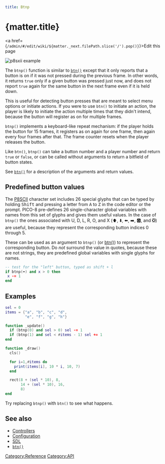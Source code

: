 ```yaml
title: Btnp
```
# {matter.title}

<a href={`/admin/#/edit/wiki/${matter._next.filePath.slice('/').pop()}`}>Edit this page</a>


<Player cart="./fireworks.p8.png" />


![p8sxii example](./p8scii-example.webp)

The `btnp()` function is similar to [`btn()`](/btn) except
that it only reports that a button is on if it was not pressed during
the previous frame. In other words, it returns `true` only if a given
button was pressed just now, and does not report `true` again for the
same button in the next frame even if it is held down.

This is useful for detecting button presses that are meant to select
menu options or initiate actions. If you were to use `btn()` to initiate
an action, the player is likely to initiate the action multiple times
that they didn't intend, because the button will register as on for
multiple frames.

`btnp()` implements a keyboard-like repeat mechanism: if the player
holds the button for 15 frames, it registers as on again for one frame,
then again every four frames after that. The frame counter resets when
the player releases the button.

Like `btn()`, `btnp()` can take a button number and a player number and
return `true` or `false`, or can be called without arguments to return a
bitfield of button states.

See [`btn()`](/btn) for a description of the arguments and
return values.

## Predefined button values

The [P8SCII](/p8scii) character set includes 26 special glyphs
that can be typed by holding <kbd>Shift</kbd> and pressing a letter from
<kbd>A</kbd> to <kbd>Z</kbd> in the code editor or the prompt. PICO-8
pre-defines 26 single-character global variables with names from this
set of glyphs and gives them useful values. In the case of `btnp()` the
ones associated with U, D, L, R, O, and X (⬆️, ⬇️, ⬅️, ➡️, 🅾️, and ❎)
are useful, because they represent the corresponding button indices 0
through 5.

These can be used as an argument to `btnp()` (or
[btn()](/btn)) to represent the corresponding button. Do *not*
surround the value in quotes, because these are not strings, they are
predefined global variables with single glyphs for names.

```lua
-- test for the "left" button, typed as shift + l
if btnp(⬅️) and x > 0 then
 x -= 1
end
```

## Examples

```lua
sel = 0
items = {"a", "b", "c", "d",
         "e", "f", "g", "h"}

function _update()
  if (btnp(0) and sel > 0) sel -= 1
  if (btnp(1) and sel < #items - 1) sel += 1
end

function _draw()
  cls()

  for i=1,#items do
    print(items[i], 10 * i, 10, 7)
  end

  rect(8 + (sel * 10), 8,
       14 + (sel * 10), 16,
       8)
end
```

Try replacing `btnp()` with `btn()` to see what happens.

## See also

* [Controllers](/controllers)
* [Configuration](/configuration)
* [SDL](/sdl)
* [`btn()`](/btn)

[Category:Reference](Category:Reference "wikilink")
[Category:API](Category:API "wikilink")